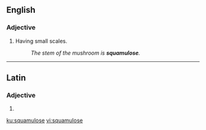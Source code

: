 ==English==

===Adjective===
{{en-adj}}

# {{label|en|botany|mycology}} Having small scales.
#: ''The stem of the mushroom is '''squamulose'''.''

----

==Latin==

===Adjective===
{{la-adj-form|squamulose}}

# {{inflection of|squamulosus||voc|m|s|lang=la}}

[[ku:squamulose]]
[[vi:squamulose]]